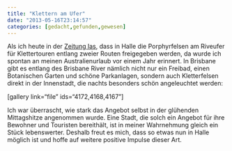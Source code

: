 ```yaml
---
title: "Klettern am Ufer"
date: "2013-05-16T23:14:57"
categories: [gedacht,gefunden,gewesen]
---
```


Als ich heute in der [Zeitung las](http://www.mz-web.de/halle-saalekreis/deutscher-alpenverein-wackelige-kletterpartie-am-riveufer,20640778,22781592.html), dass in Halle die Porphyrfelsen am Riveufer für Klettertouren entlang zweier Routen freigegeben werden, da wurde ich spontan an meinen Australienurlaub vor einem Jahr erinnert. In Brisbane gibt es entlang des Brisbane River nämlich nicht nur ein Freibad, einen Botanischen Garten und schöne Parkanlagen, sondern auch Kletterfelsen direkt in der Innenstadt, die nachts besonders schön angeleuchtet werden:

[gallery link="file" ids="4172,4168,4167"]

Ich war überrascht, wie stark das Angebot selbst in der glühenden Mittagshitze angenommen wurde. Eine Stadt, die solch ein Angebot für ihre Bewohner und Touristen bereithält, ist in meiner Wahrnehmung gleich ein Stück lebenswerter. Deshalb freut es mich, dass so etwas nun in Halle möglich ist und hoffe auf weitere positive Impulse dieser Art.
